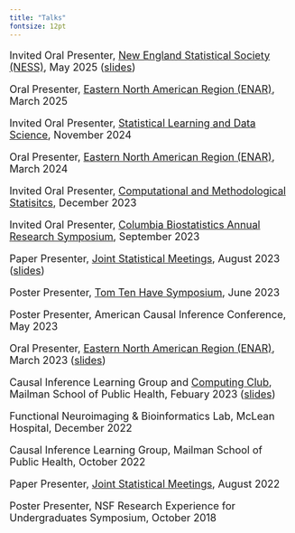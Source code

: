 ```yaml
---
title: "Talks"
fontsize: 12pt
---
```

<font size = "4">

Invited Oral Presenter, [New England Statistical Society (NESS)](https://symposium.nestat.org/), May 2025 ([slides](docs_to_link/NESS_2025.pdf))

Oral Presenter, [Eastern North American Region (ENAR)](https://www.enar.org/meetings/spring2025/), March 2025 

Invited Oral Presenter, [Statistical Learning and Data Science ](https://sites.google.com/view/slds2024/menu?authuser=0), November 2024

Oral Presenter, [Eastern North American Region (ENAR)](https://www.enar.org/meetings/spring2024/), March 2024 

Invited Oral Presenter, [Computational and Methodological Statisitcs](https://www.cmstatistics.org/), December 2023 

Invited Oral Presenter, [Columbia Biostatistics Annual Research Symposium](https://www.publichealth.columbia.edu/academics/departments/biostatistics/news-events/columbia-biostatistics-annual-research-symposium-cbars), September 2023 

Paper Presenter, [Joint Statistical Meetings](https://ww2.amstat.org/meetings/jsm/2023/), August 2023 ([slides](docs_to_link/JSM_2023_presentation.pdf))

Poster Presenter, [Tom Ten Have Symposium](https://www.eventbrite.com/e/the-2023-thomas-r-ten-have-symposium-on-statistics-in-mental-health-registration-547800434847), June 2023

Poster Presenter, American Causal Inference Conference, May 2023

Oral Presenter, [Eastern North American Region (ENAR)](https://www.enar.org/meetings/spring2023/), March 2023 ([slides](docs_to_link/ENAR_2023_presentation.pdf))

Causal Inference Learning Group and [Computing Club](http://cu-biostats-computing-club.org/index.html), Mailman School of Public Health, Febuary 2023 ([slides](docs_to_link/dag_software_pres.html))

Functional Neuroimaging & Bioinformatics Lab, McLean Hospital, December 2022

Causal Inference Learning Group, Mailman School of Public Health, October 2022

Paper Presenter, [Joint Statistical Meetings](https://ww2.amstat.org/meetings/jsm/2022/), August 2022

Poster Presenter, NSF Research Experience for Undergraduates Symposium, October 2018

</font>
